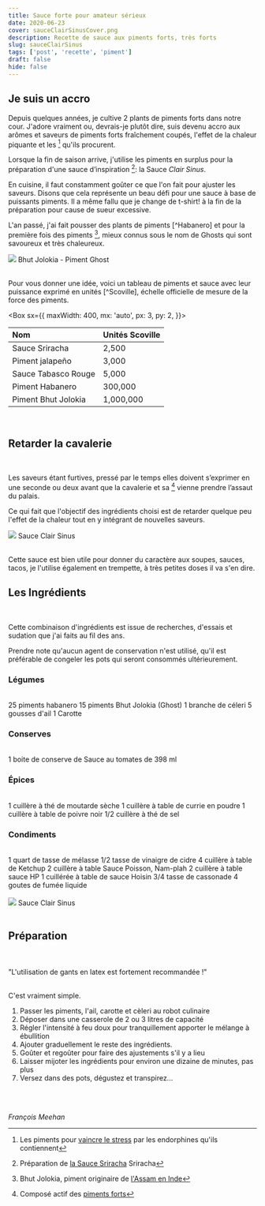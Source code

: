 ```yaml
---
title: Sauce forte pour amateur sérieux
date: 2020-06-23
cover: sauceClairSinusCover.png
description: Recette de sauce aux piments forts, très forts
slug: sauceClairSinus
tags: ['post', 'recette', 'piment']
draft: false
hide: false
---
```


## Je suis un accro

Depuis quelques années, je cultive 2 plants de piments forts dans notre cour. J'adore vraiment ou, devrais-je plutôt dire, suis devenu accro aux arômes et saveurs de piments forts fraîchement coupés, l'effet de la chaleur piquante et les [^endorphines] qu'ils procurent.

Lorsque la fin de saison arrive, j'utilise les piments en surplus pour la préparation d'une sauce d’inspiration [^Sriracha]: la Sauce *Clair Sinus*.

En cuisine, il faut constamment goûter ce que l'on fait pour ajuster les saveurs. Disons que cela représente un beau défi pour une sauce à base de puissants piments. Il a même fallu que je change de t-shirt! à la fin de la préparation pour cause de sueur excessive.

L'an passé, j'ai fait pousser des plants de piments [^Habanero] et pour la première fois des piments [^Bhut_jolokia], mieux connus sous le nom de Ghosts qui sont savoureux et très chaleureux.


<Flex>
  <Card width={[ 256, 320 ]} mx='auto'>
    <Image src='ghostPepperPlant.jpg'/>
    <Text>
      Bhut Jolokia - Piment Ghost
    </Text>
  </Card>
</Flex>

<br/>
<br/>


Pour vous donner une idée, voici un tableau de piments et sauce avec leur puissance exprimé en unités [^Scoville], échelle officielle de mesure de la force des piments.


<Box
  sx={{
    maxWidth: 400,
    mx: 'auto',
    px: 3,
    py: 2,
  }}>

|  Nom  |  Unités Scoville  |
|:---| :---|
| Sauce Sriracha   |  2,500  |
| Piment jalapeño   |  3,000  |
| Sauce Tabasco Rouge   |  5,000  |
| Piment Habanero   |  300,000  |
| Piment Bhut Jolokia   |  1,000,000    |

</Box>

<br/>

## Retarder la cavalerie
<br/>

Les saveurs étant furtives, pressé par le temps elles doivent s’exprimer en une seconde ou deux avant que la cavalerie et sa [^capsaïcine] vienne prendre l’assaut du palais.

Ce qui fait que l'objectif des ingrédients choisi est de retarder quelque peu l'effet de la chaleur tout en y intégrant de nouvelles saveurs.

<Flex>
  <Card width={[ 256, 320 ]} mx='auto'>
    <Image src='sauceClairSinus02.jpg'/>
    <Text>
      Sauce Clair Sinus
    </Text>
  </Card>
</Flex>

<br/>
<br/>

Cette sauce est bien utile pour donner du caractère aux soupes, sauces, tacos, je l'utilise également en trempette, à très petites doses il va s'en dire.

## Les Ingrédients
<br/>

Cette combinaison d'ingrédients est issue de recherches, d'essais et sudation que j'ai faits au fil des ans.

Prendre note qu'aucun agent de conservation n'est utilisé, qu'il est préférable de congeler les pots qui seront consommés ultérieurement.


### Légumes
<br/>


<Box>
  <Label fontSize={20} >
    <Checkbox id='habanero' name='habanero' />
    25 piments habanero </Label>
  <Label fontSize={20} >
    <Checkbox id='jolo' name='jolo' />
    15 piments Bhut Jolokia (Ghost) </Label>
  <Label fontSize={20}>
    <Checkbox id='celerie' name='Celeri'/>
    1 branche de céleri </Label>
      <Label fontSize={20}>
    <Checkbox id='ail' name='Ail'/>
    5 gousses d'ail </Label>
    <Label fontSize={20}>
    <Checkbox id='car' name='Carotte'/>
    1 Carotte </Label>
</Box>

<br/>

### Conserves
<br/>
<Box>
  <Label fontSize={20} >
    <Checkbox id='sautom' name='sautom' />
    1 boite de conserve de Sauce au tomates de 398 ml </Label>
</Box>

<br/>

### Épices
<br/>

<Box>
  <Label fontSize={20} >
    <Checkbox id='moutarde' name='moutarde' />
    1 cuillère à thé de moutarde sèche </Label>
  <Label fontSize={20} >
    <Checkbox id='curry' name='curry' />
    1 cuillère à table de currie en poudre </Label>
  <Label fontSize={20} >
    <Checkbox id='poivre' name='poivre' />
    1 cuillère à table de poivre noir </Label>
  <Label fontSize={20} >
    <Checkbox id='sel' name='sel' />
    1/2 cuillère à thé de sel </Label>
</Box>

<br/>

### Condiments
<br/>

<Box>
  <Label fontSize={20} >
    <Checkbox id='melasse' name='melasse' />
     1 quart de tasse de mélasse </Label>
  <Label fontSize={20} >
    <Checkbox id='cidre' name='cidre' />
     1/2 tasse de vinaigre de cidre </Label>
  <Label fontSize={20} >
    <Checkbox id='ketchup' name='ketchup' />
    4 cuillère à table de Ketchup </Label>
  <Label fontSize={20} >
    <Checkbox id='Namplah' name='Namplah' />
     2 cuillère à table Sauce Poisson, Nam-plah </Label>
  <Label fontSize={20} >
    <Checkbox id='HP' name='HP' />
    2 cuillère à table sauce HP </Label>
  <Label fontSize={20} >
    <Checkbox id='Hoisin' name='Hoisin' />
    1 cuillérée à table de sauce Hoisin </Label>
  <Label fontSize={20} >
    <Checkbox id='cassonade' name='cassonade' />
    3/4 tasse de cassonade </Label>
  <Label fontSize={20} >
    <Checkbox id='fumée' name='fumée' />
    4 goutes de fumée liquide </Label>
</Box>

<br/>
<br/>

<Flex>
  <Card width={[ 256, 320 ]} mx='auto'>
    <Image src='sauceClairSinus.png'/>
    <Text>
      Sauce Clair Sinus
    </Text>
  </Card>
</Flex>

<br/>
<br/>

## Préparation 
<br/>
<br/>


<Flex flexWrap='grid' mx={10} >
  <Box width={1/4}
    sx={{
        p: 3,
        px: 5,
        py: 4,
        backgroundImage: `url(${Warningfm})`,
        backgroundSize: 'auto',
        backgroundRepeat: 'no-repeat',
        borderRadius: 3,
        bg: 'background',
      }}>
  </Box>
	<Box width={3/4} >
		<Text p={1} px='3' py='4' bg='muted' fontSize={4} fontStyle='oblique' fontWeight='bold' >
      "L'utilisation de gants en latex est fortement recommandée !"
    </Text>
  </Box>
</Flex>

<br/>

<br/>


C'est vraiment simple.

1. Passer les piments, l'ail, carotte et cèleri au robot culinaire
1. Déposer  dans une casserole de 2 ou 3 litres de capacité
1. Régler l'intensité à feu doux pour tranquillement apporter le mélange à ébullition
1. Ajouter graduellement le reste des ingrédients.
1. Goûter et regoûter pour faire des ajustements s'il y a lieu
1. Laisser mijoter les ingrédients pour environ une dizaine de minutes, pas plus
1. Versez dans des pots, dégustez et transpirez...

<br/>
<br/>

*François Meehan*



[^Bhut_jolokia]: Bhut Jolokia, piment originaire de [l'Assam en Inde](https://fr.wikipedia.org/wiki/Bhut_Jolokia)
[^Sriracha]: Préparation de [la Sauce Sriracha](https://en.wikipedia.org/wiki/Srircha_sauce_(Huy_Fong_Foods)#Preparation) Sriracha
[^Endorphines]: Les piments pour [vaincre le stress](https://www.doctissimo.fr/nutrition/diaporamas/alimentation-et-sante/les-piments-pour-vaincre-le-stress) par les endorphines qu'ils contiennent
[^capsaïcine]: Composé actif des [piments forts](https://fr.wikipedia.org/wiki/Capsa%C3%AFcine)
